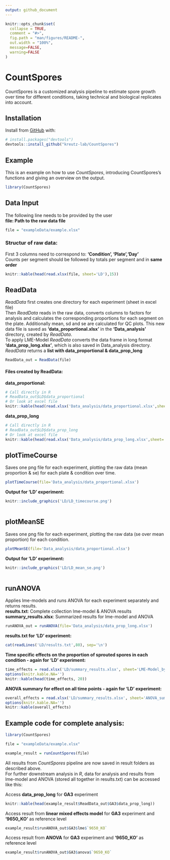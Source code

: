 ```yaml
---
output: github_document
---
```


<!-- README.md is generated from README.Rmd. Please edit that file -->

```r
knitr::opts_chunk$set(
  collapse = TRUE,
  comment = "#>",
  fig.path = "man/figures/README-",
  out.width = "100%",
  message=FALSE,
  warning=FALSE
)
```

# CountSpores

<!-- badges: start -->
<!-- badges: end -->

CountSpores is a customized analysis pipeline to estimate spore growth over time for different conditions, taking technical and biological replicates into account.

## Installation

Install from [GitHub](https://github.com/) with:

``` r
# install.packages("devtools")
devtools::install_github("kreutz-lab/CountSpores")
```

## Example

This is an example on how to use *CountSpores*, introducing CountSpores's functions and giving an overview on the output.   

```r
library(CountSpores)
```

## Data Input

The following line needs to be provided by the user    
**file: Path to the raw data file**   

```r
file = "exampleData/example.xlsx"

```

### Structur of raw data:
First 3 columns need to correspond to: **'Condition', 'Plate','Day'**    
Counts per segment should be followed by totals per segment and in **same order**    

```r
knitr::kable(head(read.xlsx(file, sheet='LD'),15))
```


## ReadData

*ReadData* first creates one directory for each experiment (sheet in excel file)    
Then *ReadData* reads in the raw data, converts columns to factors for analysis and calculates the corresponding proportions for each segment on the plate. Additionally mean, sd and se are calculated for QC plots. This new data file is saved as **'data_proportional.xlsx'** in the **'Data_analysis'** directory, created by *ReadData*.    
To apply LME-Model *ReadData* converts the data frame in long format  **'data_prop_long.xlsx'**, which is also saved in Data_analysis directory.    
*ReadData* returns a **list with data_proportional & data_prop_long**  

```r
ReadData_out = ReadData(file)
```

#### Files created by ReadData:
 
**data_proportional:**    
```r
# Call directly in R
# ReadData_out$LD$data_proportional
# Or look at excel file
knitr::kable(head(read.xlsx('Data_analysis/data_proportional.xlsx',sheet='LD')))
```

**data_prop_long**    
```r
# Call directly in R
# ReadData_out$LD$data_prop_long
# Or look at excel file
knitr::kable(head(read.xlsx('Data_analysis/data_prop_long.xlsx',sheet='LD')))
```
 
## plotTimeCourse 
Saves one png file for each experiment, plotting the raw data (mean proportion & se) for each plate & condition  over time.    
```r
plotTimeCourse(file='Data_analysis/data_proportional.xlsx')
```

**Output for 'LD' experiment:**    

```r
knitr::include_graphics('LD/LD_timecourse.png')
 
```

## plotMeanSE

Saves one png file for each experiment, plotting the raw data (se over mean proportion) for each condition.    
```r
plotMeanSE(file='Data_analysis/data_proportional.xlsx')
```


**Output for 'LD' experiment:**

```r
knitr::include_graphics('LD/LD_mean_se.png')
 
```

## runANOVA 
Applies lme-models and runs ANOVA for each experiment separately and returns results.    
**results.txt**: Complete collection lme-model & ANOVA results   
**summary_results.xlsx**: Summarized results for lme-model and ANOVA   
```r
runANOVA_out = runANOVA(file='Data_analysis/data_prop_long.xlsx')
```

**results.txt for 'LD' experiment:**
```r
cat(readLines('LD/results.txt',80), sep='\n')
```

**Time specific effects on the proportion of sprouted spores in each condition - again for 'LD' experiment:**    
```r
time_effects = read.xlsx('LD/summary_results.xlsx', sheet='LME-Model_by_time')
options(knitr.kable.NA='')
knitr::kable(head(time_effects, 20))

```

**ANOVA summary for effect on all time points - again for 'LD' experiment:**   
```r
overall_effects = read.xlsx('LD/summary_results.xlsx', sheet='ANOVA_summary')
options(knitr.kable.NA='')
knitr::kable(overall_effects)

```

## Example code for complete analysis:

```r

library(CountSpores)

file = "exampleData/example.xlsx"

example_result = runCountSpores(file)

```

All results from *CountSpores* pipeline are now saved in result folders as described above.    
For further downstream analysis in *R*, data for analysis and results from lme-model and ANOVA (stored all together in results.txt) can be accessed like this:      
  
Access **data_prop_long** for **GA3** experiment    

```r
knitr::kable(head(example_result$ReadData_out$GA3$data_prop_long))

```

Access result from **linear mixed effects model** for **GA3** experiment and **'9650_KO'** as reference level   

```r
example_result$runANOVA_out$GA3$lme$`9650_KO`

```

Access result from **ANOVA** for **GA3** experiment and **'9650_KO'** as reference level   

```r
example_result$runANOVA_out$GA3$anova$`9650_KO`
```

